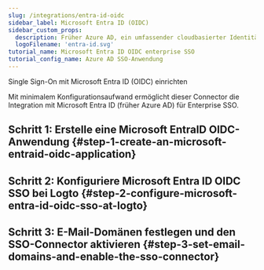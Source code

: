```yaml
---
slug: /integrations/entra-id-oidc
sidebar_label: Microsoft Entra ID (OIDC)
sidebar_custom_props:
  description: Früher Azure AD, ein umfassender cloudbasierter Identitätsverwaltungsdienst.
  logoFilename: 'entra-id.svg'
tutorial_name: Microsoft Entra ID OIDC enterprise SSO
tutorial_config_name: Azure AD SSO-Anwendung
---
```




Single Sign-On mit Microsoft Entra ID (OIDC) einrichten

Mit minimalem Konfigurationsaufwand ermöglicht dieser Connector die Integration mit Microsoft Entra ID (früher Azure AD) für Enterprise SSO.

<GuideTip />

## Schritt 1: Erstelle eine Microsoft EntraID OIDC-Anwendung \{#step-1-create-an-microsoft-entraid-oidc-application}

<Step1 />

## Schritt 2: Konfiguriere Microsoft Entra ID OIDC SSO bei Logto \{#step-2-configure-microsoft-entra-id-oidc-sso-at-logto}

<Step2 />

## Schritt 3: E-Mail-Domänen festlegen und den SSO-Connector aktivieren \{#step-3-set-email-domains-and-enable-the-sso-connector}

<Step3 />
